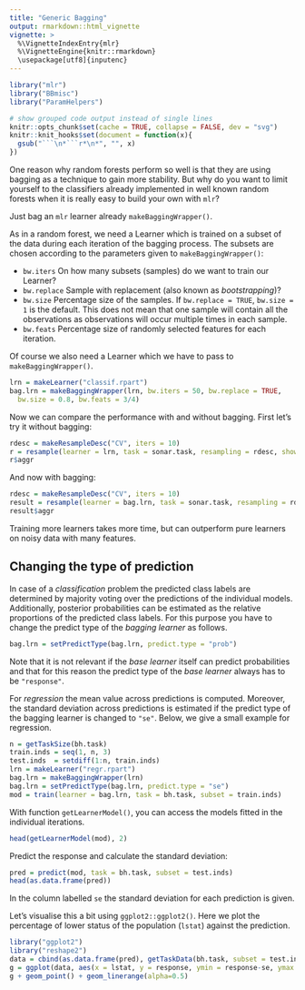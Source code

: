 ```yaml
---
title: "Generic Bagging"
output: rmarkdown::html_vignette
vignette: >
  %\VignetteIndexEntry{mlr}
  %\VignetteEngine{knitr::rmarkdown}
  \usepackage[utf8]{inputenc}
---
```


```r
library("mlr")
library("BBmisc")
library("ParamHelpers")

# show grouped code output instead of single lines
knitr::opts_chunk$set(cache = TRUE, collapse = FALSE, dev = "svg")
knitr::knit_hooks$set(document = function(x){
  gsub("```\n*```r*\n*", "", x)
})
```

One reason why random forests perform so well is that they are using bagging as
a technique to gain more stability. But why do you want to limit yourself to the
classifiers already implemented in well known random forests when it is really easy to build your own with `mlr`?

Just bag an `mlr` learner already `makeBaggingWrapper()`.

As in a random forest, we need a Learner which is trained on a subset of the data during each iteration of the bagging process.
The subsets are chosen according to the parameters given to `makeBaggingWrapper()`:

* `bw.iters` On how many subsets (samples) do we want to train our Learner?
* `bw.replace` Sample with replacement (also known as *bootstrapping*)?
* `bw.size` Percentage size of the samples. If `bw.replace = TRUE`, `bw.size = 1` is the default. This does not mean that one sample will contain all the observations as observations will occur multiple times in each sample.
* `bw.feats` Percentage size of randomly selected features for each iteration.

Of course we also need a Learner which we have to pass to `makeBaggingWrapper()`.

```r
lrn = makeLearner("classif.rpart")
bag.lrn = makeBaggingWrapper(lrn, bw.iters = 50, bw.replace = TRUE, 
  bw.size = 0.8, bw.feats = 3/4)
```

Now we can compare the performance with and without bagging.
First let's try it without bagging:

```r
rdesc = makeResampleDesc("CV", iters = 10)
r = resample(learner = lrn, task = sonar.task, resampling = rdesc, show.info = FALSE)
r$aggr
```

And now with bagging:

```r
rdesc = makeResampleDesc("CV", iters = 10)
result = resample(learner = bag.lrn, task = sonar.task, resampling = rdesc, show.info = FALSE)
result$aggr
```

Training more learners takes more time, but can outperform pure learners
on noisy data with many features.

## Changing the type of prediction

In case of a *classification* problem the predicted class labels are determined by majority voting over the predictions of the individual models.
Additionally, posterior probabilities can be estimated as the relative proportions of the predicted class labels.
For this purpose you have to change the predict type of the *bagging learner* as follows.

```r
bag.lrn = setPredictType(bag.lrn, predict.type = "prob")
```

Note that it is not relevant if the *base learner* itself can predict probabilities and that for this reason the predict type of the *base learner* always has to be ``"response"``.

For *regression* the mean value across predictions is computed.
Moreover, the standard deviation across predictions is estimated if the predict type of the bagging learner is changed to ``"se"``.
Below, we give a small example for regression.

```r
n = getTaskSize(bh.task)
train.inds = seq(1, n, 3)
test.inds  = setdiff(1:n, train.inds)
lrn = makeLearner("regr.rpart")
bag.lrn = makeBaggingWrapper(lrn)
bag.lrn = setPredictType(bag.lrn, predict.type = "se")
mod = train(learner = bag.lrn, task = bh.task, subset = train.inds)
```

With function `getLearnerModel()`, you can access the models fitted in the
individual iterations.

```r
head(getLearnerModel(mod), 2)
```

Predict the response and calculate the standard deviation:

```r
pred = predict(mod, task = bh.task, subset = test.inds)
head(as.data.frame(pred))
```

In the column labelled ``se`` the standard deviation for each prediction is given.

Let's visualise this a bit using `ggplot2::ggplot2()`.
Here we plot the percentage of lower status of the population (`lstat`) against the prediction.

```r
library("ggplot2")
library("reshape2")
data = cbind(as.data.frame(pred), getTaskData(bh.task, subset = test.inds))
g = ggplot(data, aes(x = lstat, y = response, ymin = response-se, ymax = response+se, col = age))
g + geom_point() + geom_linerange(alpha=0.5)
```
